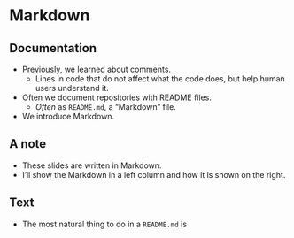 
# Markdown

## Documentation

- Previously, we learned about comments.
  	- Lines in code that do not affect what the code does, but help human users understand it.
- Often we document repositories with README files.
  	- *Often* as `README.md`, a "Markdown" file.
- We introduce Markdown.

## A note

- These slides are written in Markdown.
- I'll show the Markdown in a left column and how it is shown on the right.

## Text

- The most natural thing to do in a `README.md` is 

## 

